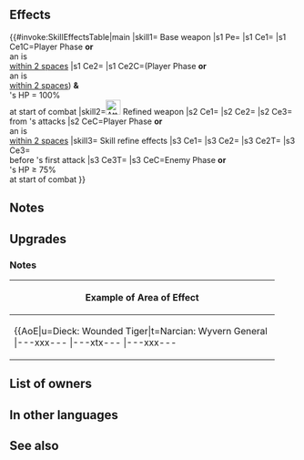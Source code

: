 {{Weapon Infobox
|tagid=SID_虎の剛斧
|weaponName=Tiger-Roar Axe
|image=wep_ax078
|weaponType=Axe
|might=16
|range=1
|cooldown=-1
|effect=Accelerates Special trigger (cooldown count-1). If unit initiates combat or if unit is within 2 spaces of an ally, grants Atk/Spd/Def/Res+5 during combat, and also, at start of combat, if foe's HP = 100%, unit makes a guaranteed follow-up attack.
|cost=400
|exclusive=1
|statModifiers=0,16,0,0,0
|required=Silver Axe
|intID=2314
|sort=467
|value=20
|timingID=1
|abilityID=242
|limit1ID=58
|randomTimestamp=2020-12-17T07:00:00Z
|randomMinLv=31
|refinePaths=default
|refineSP=400
|refineMedals=500
|refineDews=200
|upgradedEffect=Accelerates Special trigger (cooldown count-1).<br><br>If unit initiates combat or unit is within 2 spaces of an ally, grants Atk/Spd/Def/Res+5 to unit, unit makes a guaranteed follow-up attack, and reduces damage from foe's attacks by 20% of unit's Def during combat (excluding area-of-effect Specials).
|refineStatsSkill1=3,0,0,0,0
|effectSkill1=If foe initiates combat or foe's HP ≥ 75% at start of combat, grants bonus to unit's Atk/Spd/Def/Res = 4 + number of foes within 3 rows or 3 columns centered on unit × 2 (max 10), inflicts Special cooldown charge -1 on foe per attack (only highest value applied; does not stack), and grants Special cooldown count-1 to unit before unit's first attack during combat.
|properties=random_owner
}}
==Effects==
{{#invoke:SkillEffectsTable|main
|skill1={{SCi|weapon}} Base weapon
|s1 Pe={{Eft|Accelerates Special}}
|s1 Ce1={{Eft|Temporary buffs|Atk/Spd/Def/Res|5}}
|s1 Ce1C=Player Phase '''or'''<br>an {{Tgt|Ally}} is<br>[[within 2 spaces]]
|s1 Ce2={{Eft|Guaranteed Follow-Ups}}
|s1 Ce2C=(Player Phase '''or'''<br>an {{Tgt|Ally}} is<br>[[within 2 spaces]]) '''&'''<br>{{Tgt|Foe}}'s HP = 100%<br>at start of combat
|skill2=[[File:Attack Plus W.png|x26px|class=inline-icon]] Refined weapon
|s2 Ce1={{Eft|Temporary buffs|Atk/Spd/Def/Res|5}}
|s2 Ce2={{Eft|Guaranteed Follow-Ups}}
|s2 Ce3={{Eft|Damage Reduction|20% of {{Tgt|Unit}}'s Def}}<br>from {{Tgt|Foe}}'s attacks
|s2 CeC=Player Phase '''or'''<br>an {{Tgt|Ally}} is<br>[[within 2 spaces]]
|skill3={{Si|Tiger-Roar Axe|refine=Skill1}} Skill refine effects
|s3 Ce1={{Eft|Temporary buffs|Atk/Spd/Def/Res|2 x {{Tgt|Foes}} within<br>[[3 rows or 3 columns]]<br>centered on {{Tgt|Unit}}, + 3|max=10}}
|s3 Ce2={{Eft|Guard}}
|s3 Ce2T={{Tgt|Foe}}
|s3 Ce3={{Eft|Reduce Cooldown|1}}<br>before {{Tgt|Unit}}'s first attack
|s3 Ce3T={{Tgt|Unit}}
|s3 CeC=Enemy Phase '''or'''<br>{{Tgt|Foe}}'s HP ≥ 75%<br>at start of combat
}}

==Notes==
{{IfUnitInitiates}}
{{Temporary buffs}}
{{Guaranteed follow-up interaction}}
==Upgrades==
{{Weapon Upgrade List}}
===Notes===
{{FlatDamageReduction}}
{{CooldownChargeMinus}}
{{CombatCooldownCount|-1|name={{St|Tiger-Roar Axe|refine=Skill1}}}}
{|class="wikitable default mw-collapsible" 
!Example of Area of Effect
|-
|align="middle" style="max-width:450px;margin:auto"|{{AoE|u=Dieck: Wounded Tiger|t=Narcian: Wyvern General
|---xxx---
|---xtx---
|---xxx---
|xxxxxxxxx
|xxxxuxxxx
|xxxxxxxxx
|---xxx---
|---xxx---
|---xxx---
}}
|}

==List of owners==
{{Skill Hero List}}
==In other languages==
{{OtherLanguages
|japanese=虎の剛斧
|german=Axt des Tigers
|spanishEU=Hacha rugiente
|spanishLA=Hacha rugiente
|french=Hache cri du tigre
|italian=Ascia tigresca
|chineseTW=虎之剛斧
|portuguese=Machado rugente
}}
==See also==
{{See also skills|cond=(Description LIKE '%number of foes within _ rows%centered on unit%' OR Description LIKE '%grants Special cooldown count-%before unit_s first attack%') AND Exclusive='1'}}
{{Weapons Navbox}}